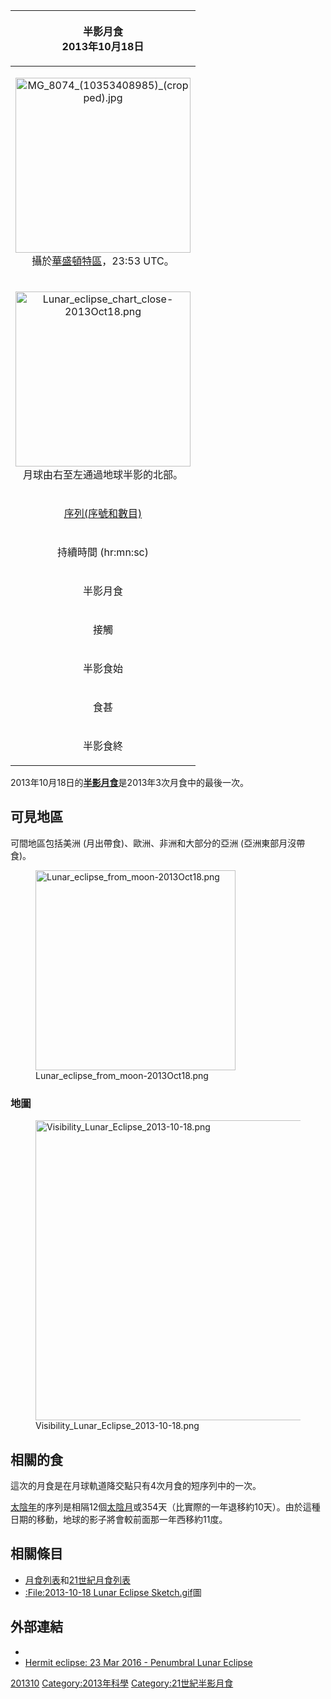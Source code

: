 {{unreferenced|time=2009-12-15T10:37:15+00:00}}
{| class="wikitable" align=right width=280
! bgcolor=#e7dcc3 colspan=2|半影月食<BR>2013年10月18日
|-
| align=center colspan=2|[[File:MG_8074_(10353408985)_(cropped).jpg|280px]]<BR>攝於[[華盛頓特區|華盛頓特區]]，23:53 UTC。
|-
| align=center colspan=2|[[File:Lunar_eclipse_chart_close-2013Oct18.png|280px]]<BR>月球由右至左通過地球半影的北部。
|-
|align=center bgcolor=#c0d0e0| [[沙羅週期|序列(序號和數目)]] || 117 (52 of 71)
|-
!align=center bgcolor=#c0b0e0 colspan=2| 持續時間 (hr:mn:sc)
|-
|align=center bgcolor=#d0d0e0 | 半影月食 || 4:03:49
|-
!align=center bgcolor=#a0d0e0 colspan=2| 接觸
|-
|align=center bgcolor=#d0d0e0 | 半影食始|| 21:48:16 [[UTC|UTC]]
|-
|align=center bgcolor=#a0a0e0| 食甚 || 23:50:14 UTC
|-
|align=center bgcolor=#d0d0e0 | 半影食終|| 01:52:05 UTC (10/19)
|}
2013年10月18日的'''[[月食|半影月食]]'''是2013年3次月食中的最後一次。

== 可見地區 ==

可間地區包括美洲 (月出帶食)、歐洲、非洲和大部分的亞洲 (亞洲東部月沒帶食)。 

[[File:Lunar_eclipse_from_moon-2013Oct18.png|320px]]

=== 地圖 ===
[[File:Visibility_Lunar_Eclipse_2013-10-18.png|480px]]

== 相關的食 ==
這次的月食是在月球軌道降交點只有4次月食的短序列中的一次。

[[陰曆|太陰年]]的序列是相隔12個[[朔望月|太陰月]]或354天（比實際的一年退移約10天）。由於這種日期的移動，地球的影子將會較前面那一年西移約11度。
{{Lunar eclipse set 2013-2016}}

== 相關條目 ==
{{commonscat|Lunar eclipse of 2013 October 18}}
*[[月食列表|月食列表]]和[[21世紀月食列表|21世紀月食列表]]
*[[:File:2013-10-18_Lunar_Eclipse_Sketch.gif|:File:2013-10-18 Lunar Eclipse Sketch.gif]]圖

== 外部連結==
* {{LEplot2001 link|2013|Oct|18|T}}
* [http://www.hermit.org/Eclipse/when_lunars.html Hermit eclipse: 23 Mar 2016 - Penumbral Lunar Eclipse]{{Wayback|url=http://www.hermit.org/Eclipse/when_lunars.html |date=20140417022615 }}

{{月食}}

{{DEFAULTSORT:Lunar eclipse 2013-10}}
[[Category:2010年代月食|201310]]
[[Category:2013年科學|Category:2013年科學]]
[[Category:21世紀半影月食|Category:21世紀半影月食]]